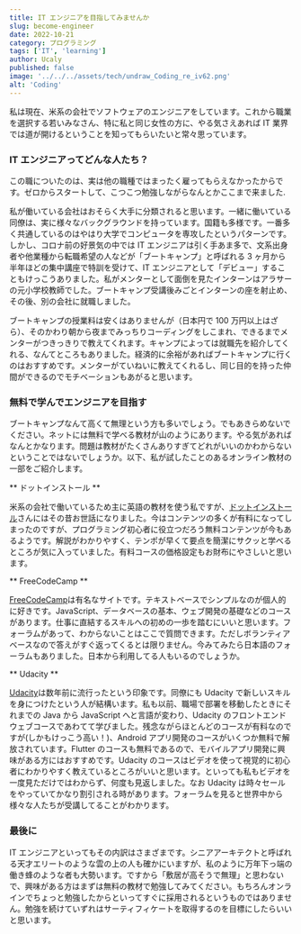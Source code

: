 ```yaml
---
title: IT エンジニアを目指してみませんか
slug: become-engineer
date: 2022-10-21
category: プログラミング
tags: ['IT', 'learning']
author: Ucaly
published: false
image: '../../../assets/tech/undraw_Coding_re_iv62.png'
alt: 'Coding'
---
```



<section className="mdx-page">

私は現在、米系の会社でソフトウェアのエンジニアをしています。これから職業を選択する若いみなさん、特に私と同じ女性の方に、やる気さえあれば IT 業界では道が開けるということを知ってもらいたいと常々思っています。

### IT エンジニアってどんな人たち？

この職についたのは、実は他の職種ではまったく雇ってもらえなかったからです。ゼロからスタートして、こつこつ勉強しながらなんとかここまで来ました.

私が働いている会社はおそらく大手に分類されると思います。一緒に働いている同僚は、実に様々なバックグラウンドを持っています。国籍も多様です。一番多く共通しているのはやはり大学でコンピュータを専攻したというパターンです。しかし、コロナ前の好景気の中では IT エンジニアは引く手あま多で、文系出身者や他業種から転職希望の人などが「ブートキャンプ」と呼ばれる 3 ヶ月から半年ほどの集中講座で特訓を受けて、IT エンジニアとして「デビュー」することもけっこうありました。私がメンターとして面倒を見たインターンはアラサーの元小学校教師でした。ブートキャンプ受講後みごとインターンの座を射止め、その後、別の会社に就職しました。

ブートキャンプの授業料は安くはありませんが（日本円で 100 万円以上はざら）、そのかわり朝から夜までみっちりコーディングをしこまれ、できるまでメンターがつきっきりで教えてくれます。キャンプによっては就職先を紹介してくれる、なんてところもありました。経済的に余裕があればブートキャンプに行くのはおすすめです。メンターがていねいに教えてくれるし、同じ目的を持った仲間ができるのでモチベーションもあがると思います。

### 無料で学んでエンジニアを目指す

ブートキャンプなんて高くて無理という方も多いでしょう。でもあきらめないでください。ネットには無料で学べる教材が山のようにあります。やる気があればなんとかなります。問題は教材がたくさんありすぎてどれがいいのかわからないということではないでしょうか。以下、私が試したことのあるオンライン教材の一部をご紹介します。

** ドットインストール **

米系の会社で働いているため主に英語の教材を使う私ですが、[ドットインストール](https://dotinstall.com/)さんにはその昔お世話になりました。今はコンテンツの多くが有料になってしまったのですが、プログラミング初心者に役立つだろう無料コンテンツが今もあるようです。解説がわかりやすく、テンポが早くて要点を簡潔にサクッと学べるところが気に入っていました。有料コースの価格設定もお財布にやさしいと思います。

** FreeCodeCamp **

[FreeCodeCamp](https://www.freecodecamp.org)は有名なサイトです。テキストベースでシンプルなのが個人的に好きです。JavaScript、データベースの基本、ウェブ開発の基礎などのコースがあります。仕事に直結するスキルへの初めの一歩を踏むにいいと思います。フォーラムがあって、わからないことはここで質問できます。ただしボランティアベースなので答えがすぐ返ってくるとは限りません。今みてみたら日本語のフォーラムもありました。日本から利用してる人もいるのでしょうか。

** Udacity **

[Udacity](https://www.udacity.com)は数年前に流行ったという印象です。同僚にも Udacity で新しいスキルを身につけたという人が結構います。私も以前、職場で部署を移動したときにそれまでの Java から JavaScript へと言語が変わり、Udacity のフロントエンドウェブコースであわてて学びました。残念ながらほとんどのコースが有料なのですが(しかもけっこう高い！)、Android アプリ開発のコースがいくつか無料で解放されています。Flutter のコースも無料であるので、モバイルアプリ開発に興味がある方にはおすすめです。Udacity のコースはビデオを使って視覚的に初心者にわかりやすく教えているところがいいと思います。といっても私もビデオを一度見ただけではわからず、何度も見返しました。なお Udacity は時々セールをやっていてかなり割引される時があります。フォーラムを見ると世界中から様々な人たちが受講してることがわかります。

### 最後に

IT エンジニアといってもその内訳はさまざまです。シニアアーキテクトと呼ばれる天才エリートのような雲の上の人も確かにいますが、私のように万年下っ端の働き蜂のような者も大勢います。ですから「敷居が高そうで無理」と思わないで、興味がある方はまずは無料の教材で勉強してみてください。もちろんオンラインでちょっと勉強したからといってすぐに採用されるというものではありません。勉強を続けていずれはサーティフィケートを取得するのを目標にしたらいいと思います。

</section>
